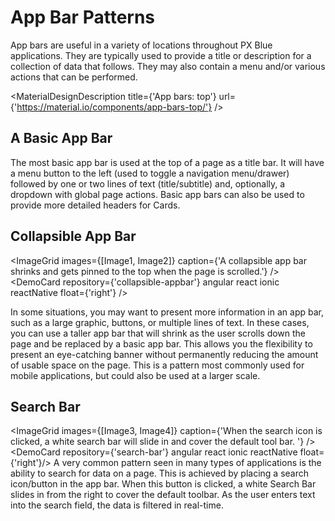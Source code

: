 
# App Bar Patterns

App bars are useful in a variety of locations throughout PX Blue applications. They are typically used to provide a title or description for a collection of data that follows. They may also contain a menu and/or various actions that can be performed.

<MaterialDesignDescription title={'App bars: top'} url={'https://material.io/components/app-bars-top/'} />

## A Basic App Bar

The most basic app bar is used at the top of a page as a title bar. It will have a menu button to the left (used to toggle a navigation menu/drawer) followed by one or two lines of text (title/subtitle) and, optionally, a dropdown with global page actions. Basic app bars can also be used to provide more detailed headers for Cards.

## Collapsible App Bar

<ImageGrid
    images={[Image1, Image2]}
    caption={'A collapsible app bar shrinks and gets pinned to the top when the page is scrolled.'}
/>
<DemoCard repository={'collapsible-appbar'} angular react ionic reactNative float={'right'} />

In some situations, you may want to present more information in an app bar, such as a large graphic, buttons, or multiple lines of text. In these cases, you can use a taller app bar that will shrink as the user scrolls down the page and be replaced by a basic app bar. This allows you the flexibility to present an eye-catching banner without permanently reducing the amount of usable space on the page. This is a pattern most commonly used for mobile applications, but could also be used at a larger scale.

## Search Bar

<ImageGrid
    images={[Image3, Image4]}
    caption={'When the search icon is clicked, a white search bar will slide in and cover the default tool bar. '}
/>
<DemoCard repository={'search-bar'} angular react ionic reactNative float={'right'}/>
A very common pattern seen in many types of applications is the ability to search for data on a page. This is achieved by placing a search icon/button in the app bar. When this button is clicked, a white Search Bar slides in from the right to cover the default toolbar. As the user enters text into the search field, the data is filtered in real-time.
